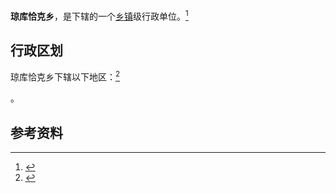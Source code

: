 {{中国乡级行政区|65/31/30/206/000}}

'''琼库恰克乡'''，是{{PRC admin/fullname|65/31/30/206/000|3}}下辖的一个[[乡镇|乡镇]]级行政单位。<ref>{{PRC admin/ref sgc|{{PRC admin/parent|65/31/30/206/000}}}}</ref>

== 行政区划 ==

琼库恰克乡下辖以下地区：<ref>{{PRC admin/ref sgc|65/31/30/206/000}}</ref>

{{PRC admin/children|65/31/30/206/000}}。

== 参考资料 ==

{{reflist}}

{{行政区划小作品}}
{{PRC admin/navcat|65/31/30/206/000}}